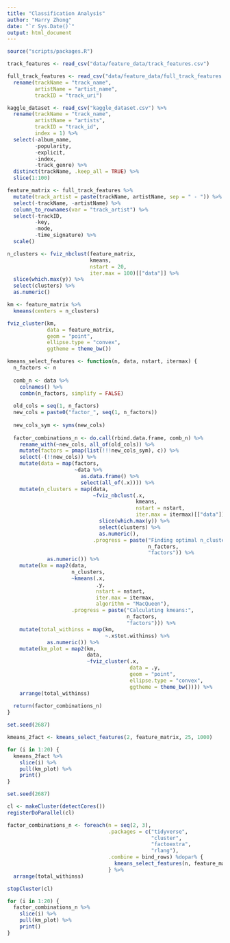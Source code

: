 ```yaml
---
title: "Classification Analysis"
author: "Harry Zhong"
date: "`r Sys.Date()`"
output: html_document
---
```


```r
source("scripts/packages.R")
```

```r
track_features <- read_csv("data/feature_data/track_features.csv")

full_track_features <- read_csv("data/feature_data/full_track_features.csv") %>%
  rename(trackName = "track_name",
         artistName = "artist_name",
         trackID = "track_uri")

kaggle_dataset <- read_csv("kaggle_dataset.csv") %>%
  rename(trackName = "track_name",
         artistName = "artists",
         trackID = "track_id",
         index = 1) %>%
  select(-album_name,
         -popularity,
         -explicit, 
         -index, 
         -track_genre) %>%
  distinct(trackName, .keep_all = TRUE) %>%
  slice(1:100)
```

```r
feature_matrix <- full_track_features %>%
  mutate(track_artist = paste(trackName, artistName, sep = " - ")) %>%
  select(-trackName, -artistName) %>%
  column_to_rownames(var = "track_artist") %>%
  select(-trackID,
         -key,
         -mode,
         -time_signature) %>%
  scale()

n_clusters <- fviz_nbclust(feature_matrix, 
                           kmeans,
                           nstart = 20,
                           iter.max = 100)[["data"]] %>%
  slice(which.max(y)) %>% 
  select(clusters) %>%
  as.numeric()

km <- feature_matrix %>%
  kmeans(centers = n_clusters) 

fviz_cluster(km,
             data = feature_matrix, 
             geom = "point", 
             ellipse.type = "convex", 
             ggtheme = theme_bw())
```

```r
kmeans_select_features <- function(n, data, nstart, itermax) {
  n_factors <- n
  
  comb_n <- data %>%
    colnames() %>%
    combn(n_factors, simplify = FALSE)
  
  old_cols = seq(1, n_factors)
  new_cols = paste0("factor_", seq(1, n_factors))
  
  new_cols_sym <- syms(new_cols)
  
  factor_combinations_n <- do.call(rbind.data.frame, comb_n) %>%
    rename_with(~new_cols, all_of(old_cols)) %>%
    mutate(factors = pmap(list(!!!new_cols_sym), c)) %>%
    select(-(!!new_cols)) %>%
    mutate(data = map(factors,
                      ~data %>%
                        as.data.frame() %>%
                        select(all_of(.x)))) %>%
    mutate(n_clusters = map(data,
                            ~fviz_nbclust(.x, 
                                          kmeans, 
                                          nstart = nstart, 
                                          iter.max = itermax)[["data"]] %>%
                              slice(which.max(y)) %>%
                              select(clusters) %>%
                              as.numeric(),
                            .progress = paste("Finding optimal n_clusters:", 
                                              n_factors, 
                                              "factors")) %>%
             as.numeric()) %>% 
    mutate(km = map2(data,
                     n_clusters,
                     ~kmeans(.x, 
                             .y, 
                             nstart = nstart, 
                             iter.max = itermax,
                             algorithm = "MacQueen"),
                     .progress = paste("Calculating kmeans:", 
                                       n_factors, 
                                       "factors"))) %>%
    mutate(total_withinss = map(km,
                                ~.x$tot.withinss) %>%
             as.numeric()) %>%
    mutate(km_plot = map2(km,
                          data,
                          ~fviz_cluster(.x,
                                        data = .y,
                                        geom = "point",
                                        ellipse.type = "convex",
                                        ggtheme = theme_bw()))) %>%
    arrange(total_withinss)  
  
  return(factor_combinations_n)
}
```

```r
set.seed(2687)

kmeans_2fact <- kmeans_select_features(2, feature_matrix, 25, 1000)

for (i in 1:20) {
  kmeans_2fact %>%
    slice(i) %>%
    pull(km_plot) %>%
    print()
}
```

```r
set.seed(2687)

cl <- makeCluster(detectCores())
registerDoParallel(cl)

factor_combinations_n <- foreach(n = seq(2, 3),
                                 .packages = c("tidyverse",
                                               "cluster",
                                               "factoextra",
                                               "rlang"),
                                 .combine = bind_rows) %dopar% {
                                   kmeans_select_features(n, feature_matrix, 25, 1000)
                                 } %>% 
  arrange(total_withinss)

stopCluster(cl)

for (i in 1:20) {
  factor_combinations_n %>%
    slice(i) %>%
    pull(km_plot) %>%
    print()
}
```


